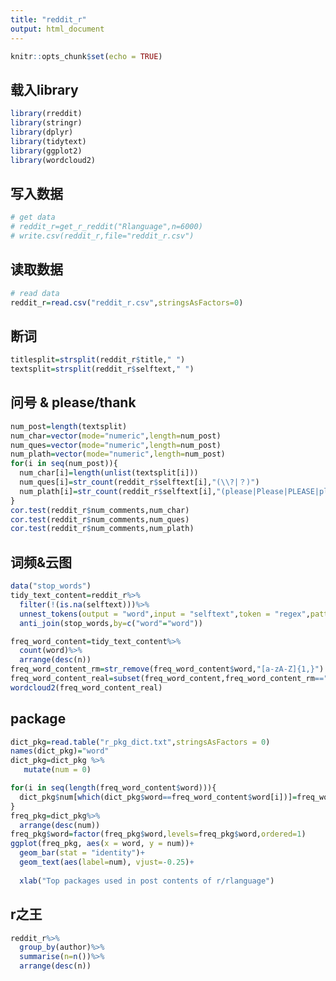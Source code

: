 ```yaml
---
title: "reddit_r"
output: html_document
---
```


```r
knitr::opts_chunk$set(echo = TRUE)
```

## 载入library


```r
library(rreddit)
library(stringr)
library(dplyr)
library(tidytext)
library(ggplot2)
library(wordcloud2)
```

## 写入数据


```r
# get data
# reddit_r=get_r_reddit("Rlanguage",n=6000)
# write.csv(reddit_r,file="reddit_r.csv")
```


## 读取数据


```r
# read data
reddit_r=read.csv("reddit_r.csv",stringsAsFactors=0)
```


## 断词


```r

titlesplit=strsplit(reddit_r$title," ")
textsplit=strsplit(reddit_r$selftext," ")

```

## 问号 & please/thank


```r

num_post=length(textsplit)
num_char=vector(mode="numeric",length=num_post)
num_ques=vector(mode="numeric",length=num_post)
num_plath=vector(mode="numeric",length=num_post)
for(i in seq(num_post)){
  num_char[i]=length(unlist(textsplit[i]))
  num_ques[i]=str_count(reddit_r$selftext[i],"(\\?|？)")
  num_plath[i]=str_count(reddit_r$selftext[i],"(please|Please|PLEASE|plz|Plz|PLZ|Thank|thank|THANK|thx|Thx|THX)")
}
cor.test(reddit_r$num_comments,num_char)
cor.test(reddit_r$num_comments,num_ques)
cor.test(reddit_r$num_comments,num_plath)
```

## 词频&云图


```r

data("stop_words")
tidy_text_content=reddit_r%>%
  filter(!(is.na(selftext)))%>%
  unnest_tokens(output = "word",input = "selftext",token = "regex",pattern=" ")%>%
  anti_join(stop_words,by=c("word"="word"))

freq_word_content=tidy_text_content%>%
  count(word)%>%
  arrange(desc(n))
freq_word_content_rm=str_remove(freq_word_content$word,"[a-zA-Z]{1,}")
freq_word_content_real=subset(freq_word_content,freq_word_content_rm=="")
wordcloud2(freq_word_content_real)
```

## package


```r

dict_pkg=read.table("r_pkg_dict.txt",stringsAsFactors = 0)
names(dict_pkg)="word"
dict_pkg=dict_pkg %>%
   mutate(num = 0) 

for(i in seq(length(freq_word_content$word))){
  dict_pkg$num[which(dict_pkg$word==freq_word_content$word[i])]=freq_word_content$n[i]
}
freq_pkg=dict_pkg%>%
  arrange(desc(num))
freq_pkg$word=factor(freq_pkg$word,levels=freq_pkg$word,ordered=1)
ggplot(freq_pkg, aes(x = word, y = num))+
  geom_bar(stat = "identity")+
  geom_text(aes(label=num), vjust=-0.25)+
  
  xlab("Top packages used in post contents of r/rlanguage")

```
## r之王


```r

reddit_r%>%
  group_by(author)%>%
  summarise(n=n())%>%
  arrange(desc(n))

```
